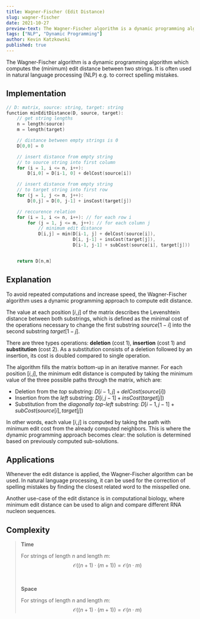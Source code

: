 ```yaml
---
title: Wagner-Fischer (Edit Distance)
slug: wagner-fischer
date: 2021-10-27
preview-text: The Wagner-Fischer algorithm is a dynamic programming algorithm to determine the (minimum) edit distance between two strings.
tags: ["NLP", "Dynamic Programming"]
author: Kevin Katzkowski
published: true
---
```


The Wagner-Fischer algorithm is a dynamic programming algorithm which computes the (minimum) edit distance between two strings. It is often used in natural language processing (NLP) e.g. to correct spelling mistakes.

## Implementation

```cpp
// D: matrix, source: string, target: string
function minEditDistance(D, source, target):
    // get string lengths
    n = length(source)
    m = length(target)

    // distance between empty strings is 0
    D[0,0] = 0

    // insert distance from empty string
    // to source string into first column
    for (i = 1, i <= n, i++):
        D[i,0] = D[i-1, 0] + delCost(source[i])

    // insert distance from empty string
    // to target string into first row
    for (j = 1, j <= m, j++):
        D[0,j] = D[0, j-1] + insCost(target[j])

    // reccurence relation
    for (i = 1, i <= n, i++): // for each row i
        for (j = 1, j <= m, j++): // for each column j
            // minimum edit distance
            D[i,j] = min(D[i-1, j] + delCost(source[i]),
                         D[i, j-1] + insCost(target[j]),
                         D[i-1, j-1] + subCost(source[i], target[j]))


    return D[n,m]
```

## Explanation

To avoid repeated computations and increase speed, the Wagner-Fischer algorithm uses a dynamic programming approach to compute edit distance.

The value at each position $[i,j]$ of the matrix describes the Levenshtein distance between both substrings, which is defined as the minimal cost of the operations necessary to change the first substring $source[1-i]$ into the second substring $target[1-j]$.

There are three types operations: **deletion** (cost 1), **insertion** (cost 1) and **substitution** (cost 2). As a substitution consists of a deletion followed by an insertion, its cost is doubled compared to single operation.

The algorithm fills the matrix bottom-up in an iterative manner. For each position $[i,j]$, the minimum edit distance is computed by taking the minimum value of the three possible paths through the matrix, which are:

- Deletion from the _top_ substring: $D[i-1, j] + delCost(source[i])$
- Insertion from the _left_ substring: $D[i, j-1] + insCost(target[j])$
- Substitution from the _diagonally top-left_ substring: $D[i-1, j-1] + subCost(source[i], target[j])$

In other words, each value $[i,j]$ is computed by taking the path with minimum edit cost from the already computed neighbors. This is where the dynamic programming approach becomes clear: the solution is determined based on previously computed sub-solutions.

## Applications

Whenever the edit distance is applied, the Wagner-Fischer algorithm can be used. In natural language processing, it can be used for the correction of spelling mistakes by finding the closest related word to the misspelled one.

Another use-case of the edit distance is in computational biology, where minimum edit distance can be used to align and compare different RNA nucleon sequences.

## Complexity

> **Time**
>
> For strings of length $n$ and length $m$: $$\mathcal{O}((n +1) \cdot (m + 1)) = \mathcal{O}(n \cdot m)$$
>
> <br />
>
> **Space**
>
> For strings of length $n$ and length $m$: $$\mathcal{O}((n +1) \cdot (m + 1)) = \mathcal{O}(n \cdot m)$$

